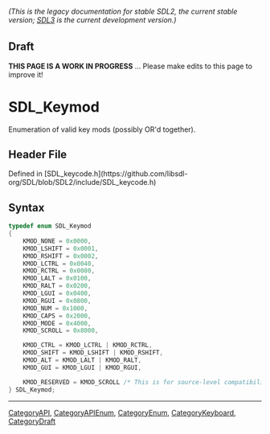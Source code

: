 ====== (This is the legacy documentation for stable SDL2, the current stable version; [https://wiki.libsdl.org/SDL3/ SDL3] is the current development version.) ======

== Draft ==

'''THIS PAGE IS A WORK IN PROGRESS''' ... Please make edits to this page to improve it!
= SDL_Keymod =

Enumeration of valid key mods (possibly OR'd together).

== Header File ==

Defined in [SDL_keycode.h](https://github.com/libsdl-org/SDL/blob/SDL2/include/SDL_keycode.h)

== Syntax ==

<syntaxhighlight lang='c'>
typedef enum SDL_Keymod
{
    KMOD_NONE = 0x0000,
    KMOD_LSHIFT = 0x0001,
    KMOD_RSHIFT = 0x0002,
    KMOD_LCTRL = 0x0040,
    KMOD_RCTRL = 0x0080,
    KMOD_LALT = 0x0100,
    KMOD_RALT = 0x0200,
    KMOD_LGUI = 0x0400,
    KMOD_RGUI = 0x0800,
    KMOD_NUM = 0x1000,
    KMOD_CAPS = 0x2000,
    KMOD_MODE = 0x4000,
    KMOD_SCROLL = 0x8000,

    KMOD_CTRL = KMOD_LCTRL | KMOD_RCTRL,
    KMOD_SHIFT = KMOD_LSHIFT | KMOD_RSHIFT,
    KMOD_ALT = KMOD_LALT | KMOD_RALT,
    KMOD_GUI = KMOD_LGUI | KMOD_RGUI,

    KMOD_RESERVED = KMOD_SCROLL /* This is for source-level compatibility with SDL 2.0.0. */
} SDL_Keymod;</syntaxhighlight>

----
[[CategoryAPI]], [[CategoryAPIEnum]], [[CategoryEnum]], [[CategoryKeyboard]], [[CategoryDraft]]


